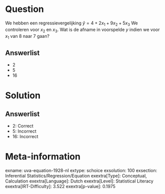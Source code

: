 Question
========

We hebben een regressievergelijking $\hat{y} = 4 + 2x_{1} +
9x_{2} + 5x_{3}$ We controleren voor *x*~2~ en *x*~3~. Wat is de
afname in voorspelde *y* indien we voor *x*~1~ van 8 naar 7 gaan?

Answerlist
----------

* 2
* 5
* 16

Solution
========

Answerlist
----------

* 2: Correct
* 5: Incorrect
* 16: Incorrect

Meta-information
================
exname: uva-equation-1928-nl
extype: schoice
exsolution: 100
exsection: Inferential Statistics/Regression/Equation
exextra[Type]: Conceptual, Calculation
exextra[Language]: Dutch
exextra[Level]: Statistical Literacy
exextra[IRT-Difficulty]: 3.522
exextra[p-value]: 0.1975
